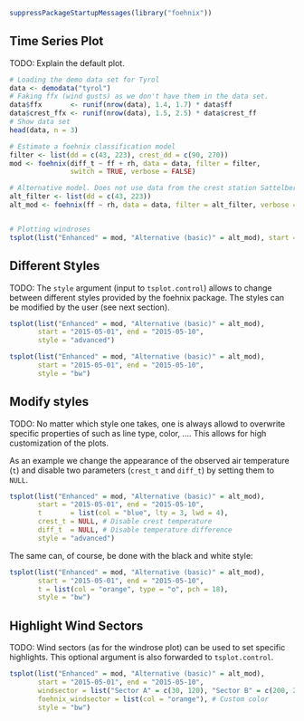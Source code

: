 
```r
suppressPackageStartupMessages(library("foehnix"))
```

## Time Series Plot

TODO: Explain the default plot.

```r
# Loading the demo data set for Tyrol
data <- demodata("tyrol")
# Faking ffx (wind gusts) as we don't have them in the data set.
data$ffx       <- runif(nrow(data), 1.4, 1.7) * data$ff
data$crest_ffx <- runif(nrow(data), 1.5, 2.5) * data$crest_ff
# Show data set 
head(data, n = 3)

# Estimate a foehnix classification model
filter <- list(dd = c(43, 223), crest_dd = c(90, 270))
mod <- foehnix(diff_t ~ ff + rh, data = data, filter = filter,
               switch = TRUE, verbose = FALSE)

# Alternative model. Does not use data from the crest station Sattelberg
alt_filter <- list(dd = c(43, 223))
alt_mod <- foehnix(ff ~ rh, data = data, filter = alt_filter, verbose = FALSE)


# Plotting windroses
tsplot(list("Enhanced" = mod, "Alternative (basic)" = alt_mod), start = "2015-05-01", end = "2015-05-10")
```

## Different Styles

TODO: The `style` argument (input to `tsplot.control`) allows to change between
different styles provided by the foehnix package. The styles can be modified
by the user (see next section).

```r
tsplot(list("Enhanced" = mod, "Alternative (basic)" = alt_mod),
       start = "2015-05-01", end = "2015-05-10",
       style = "advanced")
```

```r
tsplot(list("Enhanced" = mod, "Alternative (basic)" = alt_mod),
       start = "2015-05-01", end = "2015-05-10",
       style = "bw")
```

## Modify styles

TODO: No matter which style one takes, one is always allowd to overwrite
specific properties of such as line type, color, ....
This allows for high customization of the plots.

As an example we change the appearance of the observed air temperature (`t`)
and disable two parameters (`crest_t` and `diff_t`) by setting them to `NULL`.

```r
tsplot(list("Enhanced" = mod, "Alternative (basic)" = alt_mod),
       start = "2015-05-01", end = "2015-05-10",
       t       = list(col = "blue", lty = 3, lwd = 4),
       crest_t = NULL, # Disable crest temperature
       diff_t  = NULL, # Disable temperature difference
       style = "advanced")
```

The same can, of course, be done with the black and white style:

```r
tsplot(list("Enhanced" = mod, "Alternative (basic)" = alt_mod),
       start = "2015-05-01", end = "2015-05-10",
       t = list(col = "orange", type = "o", pch = 18),
       style = "bw")
```

## Highlight Wind Sectors

TODO: Wind sectors (as for the windrose plot) can be used to set specific highlights.
This optional argument is also forwarded to `tsplot.control`.

```r
tsplot(list("Enhanced" = mod, "Alternative (basic)" = alt_mod),
       start = "2015-05-01", end = "2015-05-10",
       windsector = list("Sector A" = c(30, 120), "Sector B" = c(200, 260)),
       foehnix_windsector = list(col = "orange"), # Custom color
       style = "bw")
```

